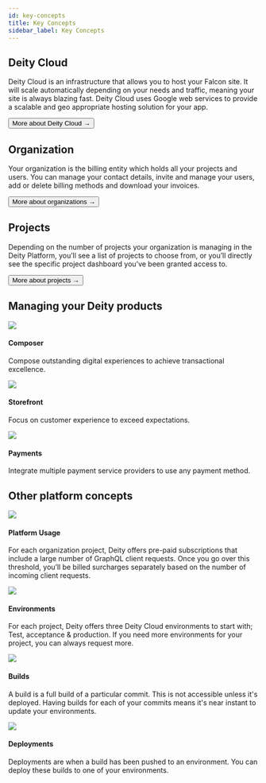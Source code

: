```yaml
---
id: key-concepts
title: Key Concepts
sidebar_label: Key Concepts
---
```



## Deity Cloud
Deity Cloud is an infrastructure that allows you to host your Falcon site. It will scale automatically depending on your needs and traffic, meaning your site is always blazing fast. Deity Cloud uses Google web services to provide a scalable and geo appropriate hosting solution for your app.

<Button variant="outlined" size="medium" href="/console/cloud">
  More about Deity Cloud →
</Button>


## Organization
Your organization is the billing entity which holds all your projects and users. You can manage your contact details, invite and manage your users, add or delete billing methods and download your invoices.

<Button variant="outlined" size="medium" href="/console/organization">
  More about organizations →
</Button>

## Projects
Depending on the number of projects your organization is managing in the Deity Platform, you’ll see a list of projects to choose from, or you’ll directly see the specific project dashboard you’ve been granted access to.

<Button variant="outlined" size="medium" href="/console/organization/projects">
  More about projects →
</Button>

<div className="mb80"></div>


## Managing your Deity products
<div className="flex mb100 brighten">
  <Card to="/docs/console/composer">
    <img src="/img/icons/ticker.svg" />
    <h4>Composer</h4>
    <p>Compose outstanding digital experiences to achieve transactional excellence.</p>
  </Card>
  <Card to="/docs/console/storefront">
    <img src="/img/icons/shop.svg" />
    <h4>Storefront</h4>
    <p>Focus on customer experience to exceed expectations.</p>
  </Card>
  <Card to="/docs/console/payments">
    <img src="/img/icons/coins.svg" />
    <h4>Payments</h4>
    <p>Integrate multiple payment service providers to use any payment method.</p>
  </Card>
</div>

## Other platform concepts

<div className="flex brighten">
  <Card to="/docs/console/organization/projects">
    <img src="/img/icons/activity.svg" />
    <h4>Platform Usage</h4>
    <p>For each organization project, Deity offers pre-paid subscriptions that include a large number of GraphQL client requests. Once you go over this threshold, you’ll be billed surcharges separately based on the number of incoming client requests.</p>
  </Card>
  <Card to="/docs/console/settings/environments">
    <img src="/img/icons/cloud.svg" />
    <h4>Environments</h4>
    <p>For each project, Deity offers three Deity Cloud environments to start with; Test, acceptance & production. If you need more environments for your project, you can always request more.</p>
  </Card>
</div>

<div className="flex mb80 brighten">
  <Card to="/docs/console/builds-deployments/builds">
    <img src="/img/icons/cpu.svg" />
    <h4>Builds</h4>
    <p>A build is a full build of a particular commit. This is not accessible unless it's deployed. Having builds for each of your commits means it's near instant to update your environments.</p>
  </Card>
  <Card to="/docs/console/builds-deployments/deployments">
    <img src="/img/icons/deployment.svg" />
    <h4>Deployments</h4>
    <p>Deployments are when a build has been pushed to an environment. You can deploy these builds to one of your environments.</p>
  </Card>
</div>

